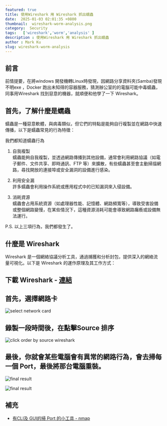 ```yaml
---
featured: true
title: 使用Wireshark 用 Wireshark 抓出蠕蟲
date:  2025-01-03 02:01:35 +0800
thumbnail:  wireshark-worm-analysis.png
category:  Security  
tags:   ['wireshark','worm','analysis' ]
description : 使用Wireshark 用 Wireshark 抓出蠕蟲
author : Mark Ku
slug: wireshark-worm-analysis
---
```

## 前言
前情提要，在將windows 開發機轉Linux時發現，因網路分享資料夾(Samba)發現不明exe ，Docker 跑出未知得的容器服務，猜測辦公室的的電腦可能中毒蠕蟲，同事用Wireshark 找到惡意的機器，就順便和他學了一下 Wireshark。

## 首先，了解什麼是蠕蟲 
蠕蟲是一種惡意軟體，與病毒類似，但它們的特點是能夠自行複製並在網路中快速傳播，以下是蠕蟲常見的行為特徵：

我們都知道蠕蟲行為 

1. 自我複製  
蠕蟲能夠自我複製，並透過網路傳播到其他設備，通常會利用網路協議（如電子郵件、文件共享、即時通訊、FTP 等）來擴散，有些蠕蟲甚至會主動掃描網路，尋找開放的連接埠或安全漏洞的設備進行感染。  

2. 利用安全漏  
許多蠕蟲會利用操作系統或應用程式中的已知漏洞來入侵設備。  

3. 消耗資源  
蠕蟲會占用系統資源（如處理器性能、記憶體、網路頻寬等），導致受害設備或整個網路變慢，在某些情況下，這種資源消耗可能會導致網路癱瘓或設備無法運行。  

P.S. 以上三項行為，我們都發生了。  
## 什麼是 Wireshark
Wireshark 是一個網絡協議分析工具，通過捕獲和分析封包，提供深入的網絡流量可視化。以下是 Wireshark 的運作原理及其工作方式：

## 下載 Wireshark - [連結](https://www.wireshark.org/#downloadLink)

## 首先，選擇網路卡
![select network card](select-network-card.png)

## 錄製一段時間後，在點擊Source 排序
![click order by source wireshark](click-order-by-source-wireshark.png)

## 最後，你就會某些電腦會有異常的網路行為，會去掃每一個 Port，最後將那台電腦重裝。
![final result](final-result.png)

![final result](final-result-2.png)

## 補充
* [有CLI及 GUI的掃 Port 的小工具 - nmap](https://nmap.org/download#windows)

